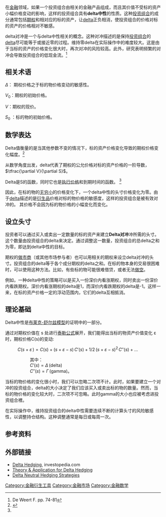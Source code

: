 {{NoteTA |G1=Economics}}

在[[金融|金融]]领域，如果一个投资组合由相关的金融产品组成，而且其价值不受标的资产小幅价格变动的影响，这样的投资组合具有'''delta中性'''的性质。这种[[投資組合|投资组合]]的成分通常包括[[期权|期权]]和相对应的标的资产，让[[delta|delta]]正负相消，使投资组合的价格对标的资产的价格相对不敏感。

delta对冲是一个与delta中性相关的概念。这种对冲描述的是保持[[投資組合|投资组合]]的[[delta|delta]]尽可能等于或接近零的过程。维持零delta在实际操作中的难度较大。这是由于当标的资产的价格变化很大时，再次对冲的风险较高。此外，研究表明频繁的对冲会导致投资组合的低现金流。<ref>De Weert F.  {{lang|en|ISBN 0-470-02970-6}} pp. 74-81</ref>

== 相关术语 ==
<math>\Delta</math>： 期权价格之于标的物价格变动的敏感性。

<math>V_0</math>：期权的初始价格。

<math>V</math>：期权的现价。

<math>S_0</math> ：标的物的初始价格。

== 数学表达 ==
Delta值衡量的是当其他参数不变的情况下，标的资产价格变化导致的期权价格变化幅度。<ref name="#1">{{Cite web |url=http://www.quantprinciple.com/invest/index.php/docs/quant_strategies/delta_neutral_hedging_strategies/ |title=存档副本 |accessdate=2015-11-01 |archive-date=2015-11-07 |archive-url=https://web.archive.org/web/20151107021002/http://www.quantprinciple.com/invest/index.php/docs/quant_strategies/delta_neutral_hedging_strategies/ |dead-url=no }}</ref>

从数学角度出发，delta代表了期权的公允价格对标的资产价格的一阶导数，<math>\tfrac{\partial V}{\partial S}</math>。

Delta是S的函数，同时它也是[[履約價|执行价格]]和到期时间的函数。 <ref name="#1"/>

因此，在标的物的[[无穷小|无穷小]]的价格变化下，一个delta中性的头寸价格变化为零。由于[[delta|delta]]描述的是[[金融衍生工具|衍生品]]价格对标的物价格的敏感度，这样的投资组合是被有效对冲的。 其价格不会因为标的物价格的小幅变化而变化。

==设立头寸 ==
投资者可以通过买入或卖出一定数量的标的资产来建立'''Delta对冲'''冲所需的头寸。这个数量由投资组合的delta来决定。通过调整这一数量，投资组合的总delta之和为零，即达到delta中性的目标。

期权的[[做市商|做市商]]（或其他市场参与者）也可以用相关的期权来设立delta对冲的头寸。投资组合的delta等于各个成分期权的delta之和。在标的物本身的交易很困难时，可以使用这种方法。比如，有些标的物可能很难借贷，或者无法[[做空|做空]]。

例如，一种delta中性的策略可以是买入一份深价内看涨期权，同时卖出一份深价内看跌期权。深价内看涨期权的delta是1，而深价内看跌期权的delta是-1。这样一来，在标的资产价格一定的浮动范围内，它们的delta互相抵消。

== 理论基础 ==
Delta中性是[[布莱克-舒尔兹模型|布莱克-舒尔兹模型]]的证明中的一部分。

通过对期权价值在 s 处进行[[泰勒公式|泰勒公式]]展开，我们能得出当标的物资产价值变化 ε 时，期权价格C(s)的变动:
: <math> C(s + \varepsilon\,) = C(s) + (s + \varepsilon - s)\, C'(s) + {1/2}\,(s + \varepsilon - s )^2\, C''(s) + ...</math>

:: 其中： 
:: <math> C'(s) = \Delta\,</math>(delta) 
:: <math>C''(s) = \Gamma\,</math>(gamma)。
当标的物价格的变化很小时，我们可以忽略二次项不计。此时，如果要建立一个对冲的投资组合，delta的大小决定了我们应该买入或卖出标的物的数量。然而，当标的物价格的变化较大时，二次项不可忽略。此时gamma的大小也应被考虑进投资组合裡。

在实际操作中，维持投资组合的delta中性需要连续不断的计算头寸的风险敏感性，以调整持仓结构。这种调整通常是每日或每周一次。

== 参考资料 ==
<references />

== 外部链接 ==
* [http://www.investopedia.com/terms/d/deltahedging.asp Delta Hedging]{{Wayback|url=http://www.investopedia.com/terms/d/deltahedging.asp |date=20151102060329 }}, investopedia.com
* [https://web.archive.org/web/20151107021006/http://www.risklimited.com/Delta-Hedging.pdf Theory & Application for Delta Hedging]
* [http://www.quantprinciple.com/invest/index.php/docs/quant_strategies/delta_neutral_hedging_strategies/ Delta Neutral Hedging Strategies]{{Wayback|url=http://www.quantprinciple.com/invest/index.php/docs/quant_strategies/delta_neutral_hedging_strategies/ |date=20151107021002 }}
[[Category:金融衍生工具|Category:金融衍生工具]]
[[Category:金融市场|Category:金融市场]]
[[Category:金融数学|Category:金融数学]]